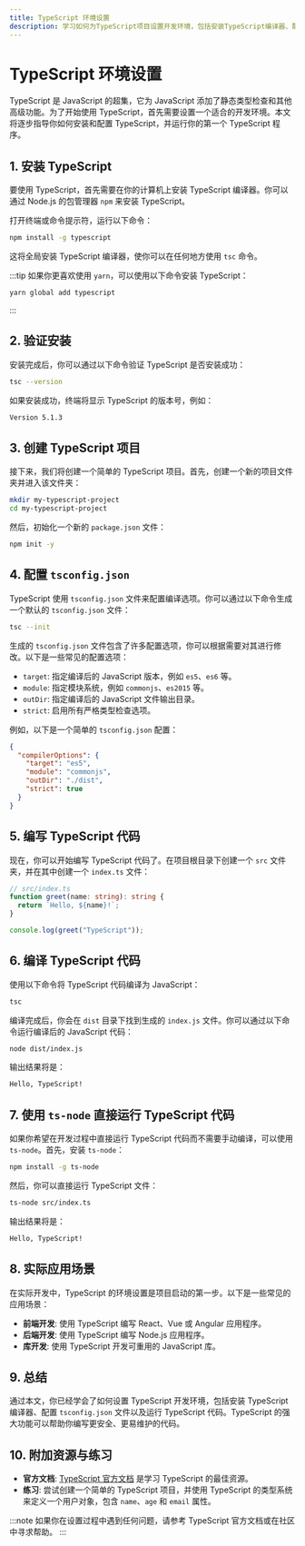 ```yaml
---
title: TypeScript 环境设置
description: 学习如何为TypeScript项目设置开发环境，包括安装TypeScript编译器、配置tsconfig.json文件以及运行TypeScript代码。
---
```


# TypeScript 环境设置

TypeScript 是 JavaScript 的超集，它为 JavaScript 添加了静态类型检查和其他高级功能。为了开始使用 TypeScript，首先需要设置一个适合的开发环境。本文将逐步指导你如何安装和配置 TypeScript，并运行你的第一个 TypeScript 程序。

## 1. 安装 TypeScript

要使用 TypeScript，首先需要在你的计算机上安装 TypeScript 编译器。你可以通过 Node.js 的包管理器 `npm` 来安装 TypeScript。

打开终端或命令提示符，运行以下命令：

```bash
npm install -g typescript
```

这将全局安装 TypeScript 编译器，使你可以在任何地方使用 `tsc` 命令。

:::tip
如果你更喜欢使用 `yarn`，可以使用以下命令安装 TypeScript：

```bash
yarn global add typescript
```
:::

## 2. 验证安装

安装完成后，你可以通过以下命令验证 TypeScript 是否安装成功：

```bash
tsc --version
```

如果安装成功，终端将显示 TypeScript 的版本号，例如：

```bash
Version 5.1.3
```

## 3. 创建 TypeScript 项目

接下来，我们将创建一个简单的 TypeScript 项目。首先，创建一个新的项目文件夹并进入该文件夹：

```bash
mkdir my-typescript-project
cd my-typescript-project
```

然后，初始化一个新的 `package.json` 文件：

```bash
npm init -y
```

## 4. 配置 `tsconfig.json`

TypeScript 使用 `tsconfig.json` 文件来配置编译选项。你可以通过以下命令生成一个默认的 `tsconfig.json` 文件：

```bash
tsc --init
```

生成的 `tsconfig.json` 文件包含了许多配置选项，你可以根据需要对其进行修改。以下是一些常见的配置选项：

- `target`: 指定编译后的 JavaScript 版本，例如 `es5`、`es6` 等。
- `module`: 指定模块系统，例如 `commonjs`、`es2015` 等。
- `outDir`: 指定编译后的 JavaScript 文件输出目录。
- `strict`: 启用所有严格类型检查选项。

例如，以下是一个简单的 `tsconfig.json` 配置：

```json
{
  "compilerOptions": {
    "target": "es5",
    "module": "commonjs",
    "outDir": "./dist",
    "strict": true
  }
}
```

## 5. 编写 TypeScript 代码

现在，你可以开始编写 TypeScript 代码了。在项目根目录下创建一个 `src` 文件夹，并在其中创建一个 `index.ts` 文件：

```typescript
// src/index.ts
function greet(name: string): string {
  return `Hello, ${name}!`;
}

console.log(greet("TypeScript"));
```

## 6. 编译 TypeScript 代码

使用以下命令将 TypeScript 代码编译为 JavaScript：

```bash
tsc
```

编译完成后，你会在 `dist` 目录下找到生成的 `index.js` 文件。你可以通过以下命令运行编译后的 JavaScript 代码：

```bash
node dist/index.js
```

输出结果将是：

```bash
Hello, TypeScript!
```

## 7. 使用 `ts-node` 直接运行 TypeScript 代码

如果你希望在开发过程中直接运行 TypeScript 代码而不需要手动编译，可以使用 `ts-node`。首先，安装 `ts-node`：

```bash
npm install -g ts-node
```

然后，你可以直接运行 TypeScript 文件：

```bash
ts-node src/index.ts
```

输出结果将是：

```bash
Hello, TypeScript!
```

## 8. 实际应用场景

在实际开发中，TypeScript 的环境设置是项目启动的第一步。以下是一些常见的应用场景：

- **前端开发**: 使用 TypeScript 编写 React、Vue 或 Angular 应用程序。
- **后端开发**: 使用 TypeScript 编写 Node.js 应用程序。
- **库开发**: 使用 TypeScript 开发可重用的 JavaScript 库。

## 9. 总结

通过本文，你已经学会了如何设置 TypeScript 开发环境，包括安装 TypeScript 编译器、配置 `tsconfig.json` 文件以及运行 TypeScript 代码。TypeScript 的强大功能可以帮助你编写更安全、更易维护的代码。

## 10. 附加资源与练习

- **官方文档**: [TypeScript 官方文档](https://www.typescriptlang.org/docs/) 是学习 TypeScript 的最佳资源。
- **练习**: 尝试创建一个简单的 TypeScript 项目，并使用 TypeScript 的类型系统来定义一个用户对象，包含 `name`、`age` 和 `email` 属性。

:::note
如果你在设置过程中遇到任何问题，请参考 TypeScript 官方文档或在社区中寻求帮助。
:::